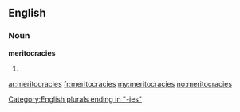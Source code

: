 ==English==

===Noun===
'''meritocracies'''

# {{plural of|[[meritocracy]]}}

[[Category:English plurals ending in "-ies"]]

[[ar:meritocracies]]
[[fr:meritocracies]]
[[my:meritocracies]]
[[no:meritocracies]]